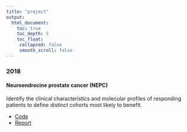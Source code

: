 ```yaml
---
title: "project"
output:
  html_document:
    toc: true
    toc_depth: 5
    toc_float:
     collapsed: false
     smooth_scroll: false
---
```


<link rel="stylesheet" href="styles.css" type="text/css">

### 2018

#### Neuroendrocine prostate cancer (NEPC)

Identify the clinical characteristics and molecular profiles of responding patients to define distinct cohorts most likely to benefit.

+ [Code](/content/project/NEPC.html)
+ [Report](/content/project/NEPD_paper.pdf)
